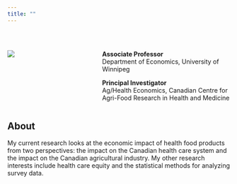 ```yaml
---
title: ""
---
```


&nbsp;


::: columns
::: {.column width="40%"}
![](IMG_8786.jpeg)
:::
::: {.column width="60%"}
**Associate Professor**   
Department of Economics, University of Winnipeg

**Principal Investigator**   
Ag/Health Economics, Canadian Centre for Agri-Food Research in Health and Medicine
:::
:::

## About
My current research looks at the economic impact of health food products from two perspectives: the impact on the Canadian health care system and the impact on the Canadian agricultural industry. My other research interests include health care equity and the statistical methods for analyzing survey data.